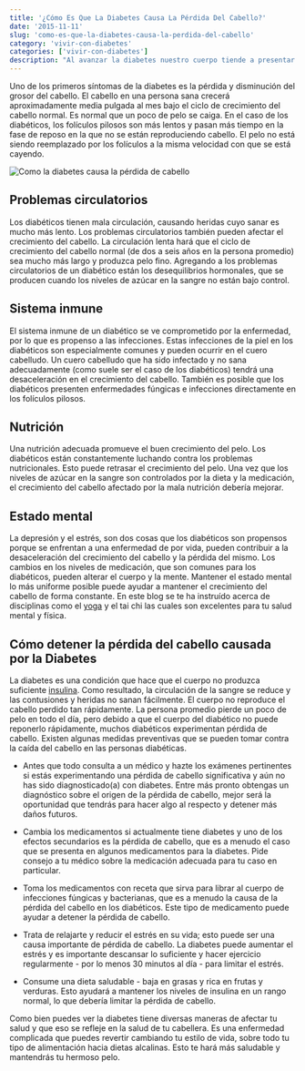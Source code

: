 ```yaml
---
title: '¿Cómo Es Que La Diabetes Causa La Pérdida Del Cabello?'
date: '2015-11-11'
slug: 'como-es-que-la-diabetes-causa-la-perdida-del-cabello'
category: 'vivir-con-diabetes'
categories: ['vivir-con-diabetes']
description: "Al avanzar la diabetes nuestro cuerpo tiende a presentar problemas que afectan la salud. El preciado cabello puede verse disminuido en cantidad y calidad."
---
```


Uno de los primeros síntomas de la diabetes es la pérdida y disminución del grosor del cabello. El cabello en una persona sana crecerá aproximadamente media pulgada al mes bajo el ciclo de crecimiento del cabello normal. Es normal que un poco de pelo se caiga. En el caso de los diabéticos, los folículos pilosos son más lentos y pasan más tiempo en la fase de reposo en la que no se están reproduciendo cabello. El pelo no está siendo reemplazado por los folículos a la misma velocidad con que se está cayendo.

![Como la diabetes causa la pérdida de cabello](images/diabetes-perdida-de-cabello.jpg)

## Problemas circulatorios

Los diabéticos tienen mala circulación, causando heridas cuyo sanar es mucho más lento. Los problemas circulatorios también pueden afectar el crecimiento del cabello. La circulación lenta hará que el ciclo de crecimiento del cabello normal (de dos a seis años en la persona promedio) sea mucho más largo y produzca pelo fino. Agregando a los problemas circulatorios de un diabético están los desequilibrios hormonales, que se producen cuando los niveles de azúcar en la sangre no están bajo control.

## Sistema inmune

El sistema inmune de un diabético se ve comprometido por la enfermedad, por lo que es propenso a las infecciones. Estas infecciones de la piel en los diabéticos son especialmente comunes y pueden ocurrir en el cuero cabelludo. Un cuero cabelludo que ha sido infectado y no sana adecuadamente (como suele ser el caso de los diabéticos) tendrá una desaceleración en el crecimiento del cabello. También es posible que los diabéticos presenten enfermedades fúngicas e infecciones directamente en los folículos pilosos.

## Nutrición

Una nutrición adecuada promueve el buen crecimiento del pelo. Los diabéticos están constantemente luchando contra los problemas nutricionales. Esto puede retrasar el crecimiento del pelo. Una vez que los niveles de azúcar en la sangre son controlados por la dieta y la medicación, el crecimiento del cabello afectado por la mala nutrición debería mejorar.

## Estado mental

La depresión y el estrés, son dos cosas que los diabéticos son propensos porque se enfrentan a una enfermedad de por vida, pueden contribuir a la desaceleración del crecimiento del cabello y la pérdida del mismo. Los cambios en los niveles de medicación, que son comunes para los diabéticos, pueden alterar el cuerpo y la mente. Mantener el estado mental lo más uniforme posible puede ayudar a mantener el crecimiento del cabello de forma constante. En este blog se te ha instruído acerca de disciplinas como el [yoga](/yoga-contra-la-diabetes/) y el tai chi las cuales son excelentes para tu salud mental y física.

## Cómo detener la pérdida del cabello causada por la Diabetes

La diabetes es una condición que hace que el cuerpo no produzca suficiente [insulina](/que-es-la-insulina-cuantos-tipos-existen/). Como resultado, la circulación de la sangre se reduce y las contusiones y heridas no sanan fácilmente. El cuerpo no reproduce el cabello perdido tan rápidamente. La persona promedio pierde un poco de pelo en todo el día, pero debido a que el cuerpo del diabético no puede reponerlo rápidamente, muchos diabéticos experimentan pérdida de cabello. Existen algunas medidas preventivas que se pueden tomar contra la caída del cabello en las personas diabéticas.

- Antes que todo consulta a un médico y hazte los exámenes pertinentes si estás experimentando una pérdida de cabello significativa y aún no has sido diagnosticado(a) con diabetes. Entre más pronto obtengas un diagnóstico sobre el origen de la pérdida de cabello, mejor será la oportunidad que tendrás para hacer algo al respecto y detener más daños futuros.

- Cambia los medicamentos si actualmente tiene diabetes y uno de los efectos secundarios es la pérdida de cabello, que es a menudo el caso que se presenta en algunos medicamentos para la diabetes. Pide consejo a tu médico sobre la medicación adecuada para tu caso en particular.

- Toma los medicamentos con receta que sirva para librar al cuerpo de infecciones fúngicas y bacterianas, que es a menudo la causa de la pérdida del cabello en los diabéticos. Este tipo de medicamento puede ayudar a detener la pérdida de cabello.

- Trata de relajarte y reducir el estrés en su vida; esto puede ser una causa importante de pérdida de cabello. La diabetes puede aumentar el estrés y es importante descansar lo suficiente y hacer ejercicio regularmente - por lo menos 30 minutos al día - para limitar el estrés.

- Consume una dieta saludable - baja en grasas y rica en frutas y verduras. Esto ayudará a mantener los niveles de insulina en un rango normal, lo que debería limitar la pérdida de cabello.

Como bien puedes ver la diabetes tiene diversas maneras de afectar tu salud y que eso se refleje en la salud de tu cabellera. Es una enfermedad complicada que puedes revertir cambiando tu estilo de vida, sobre todo tu tipo de alimentación hacia dietas alcalinas. Esto te hará más saludable y mantendrás tu hermoso pelo.
